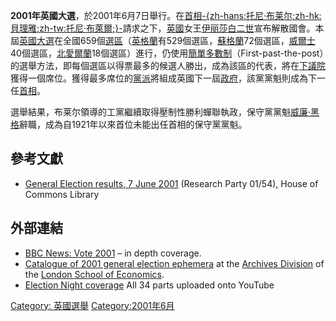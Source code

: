 {{unreferenced|time=2013-04-19T08:38:14+00:00}}
{{NoteTA
|G1=PoliticiansUK
|G2=UK Places
}}
{{Infobox Election
|election_name   = <small>2001年英國大選</small>
|country         = United Kingdom
| type = 國會
| ongoing = no<!-- Please don't change this -->
| previous_election = 1997年英國大選
| previous_year = 1997年
| previous_mps =1997年英國大選當選下議員名單
| next_election = 2005年英國大選
| next_year = 2005年
| next_mps = 2005年英國大選當選下議員名單
| seats_for_election = [[英國下議院|下議院]]全部659席議席 | 多數議席=330席 
| elected_mps        = 2001年英國大選當選下議員名單
| election_date = 2001年6月7日
| Turnout            = 61.4%

<!--      labour      -->
| image1 = [[File:Tony_Blair_in_2002.jpg|160x160px]]
| leader1 = [[布莱尔|布莱尔]]
| leader_since1 = 1994年7月21日
| party1 = 工黨 (英國)|工黨
| leaders_seat1 = [[塞奇菲爾德_(英國國會選區)|塞奇菲爾德 (英國國會選區)]]
| last_election1 = 418 席, 43.2%
| seats1 = '''413'''
| seat_change1    = {{decrease}}5
| popular_vote1 = '''10,724,953'''
| percentage1 = '''40.7%'''
| swing1          = {{decrease}}2.5%

<!--      Conservative     -->
| image2 = [[File:William_Hague_Foreign_Secretary_(2010).jpg|160x160px]]
| leader2 = [[威廉·黑格|威廉·黑格]]
| leader_since2 = 1997年6月19日
| party2 = 保守黨 (英國)|保守黨
| leaders_seat2 = [[里奇蒙_(約克郡)_(英國國會選區)|里奇蒙 (約克郡)]]
| last_election2 = 165席, 30.7%
| seats2 = 166
| seat_change2    = {{increase}}1
| popular_vote2 = 8,357,615
| percentage2 = 31.7%
| swing2          = {{increase}}1.0%

<!--      Liberal Democrats      -->
| image3 = [[File:Charles_Kennedy_MP_(cropped).jpg|160x160px]]
| leader3 = [[查尔斯·肯尼迪|查尔斯·肯尼迪]]
| leader_since3 = 1999年8月9日
| party3 =自由民主黨 (英國)|自民黨
| leaders_seat3 = 羅斯、斯凱和洛哈伯 (英國國會選區)
| last_election3 = 46 席, 16.8%
| seats3 = 52
| seat_change3    = {{increase}}6
| popular_vote3 = 4,814,321
| percentage3 = 18.3%
| swing3          = {{increase}}1.5%
| map_image          =UK General Election, 2001.svg
| map_size           = 250px
| map_caption        = 各顏色代表獲勝的黨派（其中藍色代表[[保守黨_(英國)|保守黨]]，紅色代表[[工党_(英国)|工黨]]，暗黃色代表[[自由民主党_(英国)|自由民主黨]]）。<br />
''^ 圖表並不包括議長''
| title = 首相
| posttitle = 繼任首相
| before_election = [[布莱尔|布莱尔]]
| before_party = 工黨 (英國)|工黨
| after_election = [[布莱尔|布莱尔]]
| after_party = 工黨 (英國)|工黨
}}
{{PoliticsUK}}

'''2001年英國大選'''，於2001年6月7日舉行。在[[英国首相|首相]][[托尼·布莱尔|-{zh-hans:托尼·布莱尔;zh-hk:貝理雅;zh-tw:托尼·布萊爾;}-]]請求之下，[[英国|英國]]女王[[伊丽莎白二世|伊丽莎白二世]]宣布解散國會。本屆[[英国大选|英國大選]]在全國659個[[選區|選區]]（[[英格蘭|英格蘭]]有529個選區，[[苏格兰|蘇格蘭]]72個選區，[[威爾士|威爾士]]40個選區，[[北爱尔兰|北愛爾蘭]]18個選區）進行，仍使用[[簡單多數制|簡單多數制]]（First-past-the-post）的選舉方法，即每個選區以得票最多的候選人勝出，成為該區的代表，將在[[英国下议院|下議院]]獲得一個席位。獲得最多席位的[[黨派|黨派]]將組成英國下一屆[[英国政府|政府]]，該黨黨魁則成為下一任[[英国首相|首相]]。

選舉結果，布莱尔領導的工黨繼續取得壓制性勝利蟬聯執政，保守黨黨魁[[威廉·黑格|威廉·黑格]]辭職，成為自1921年以來首位未能出任首相的保守黨黨魁。

== 參考文獻 ==
*[https://web.archive.org/web/20090325144621/http://www.parliament.uk/commons/lib/research/rp2001/rp01-054.pdf General Election results, 7 June 2001] (Research Party 01/54), House of Commons Library

== 外部連結 ==
*[http://news.bbc.co.uk/vote2001/ BBC News: Vote 2001]{{Wayback|url=http://news.bbc.co.uk/vote2001/ |date=20091009061211 }} – in depth coverage.
* [http://archives.lse.ac.uk/TreeBrowse.aspx?src=CalmView.Catalog&field=RefNo&key=GENERAL%20ELECTION%202001 Catalogue of 2001 general election ephemera] {{Wayback|url=http://archives.lse.ac.uk/TreeBrowse.aspx?src=CalmView.Catalog&field=RefNo&key=GENERAL%20ELECTION%202001 |date=20200930025128 }} at the [https://web.archive.org/web/20070618035533/http://www.lse.ac.uk/library/archive/Default.htm Archives Division] of the [[London_School_of_Economics|London School of Economics]].
*[http://www.youtube.com/watch?v=6weF6Q37F2w&feature=mfu_in_order&playnext=1&videos=UsHbCo8smUk%7C/BBC Election Night coverage]{{Wayback|url=http://www.youtube.com/watch?v=6weF6Q37F2w&feature=mfu_in_order&playnext=1&videos=UsHbCo8smUk%7C%2FBBC |date=20160417110743 }} All 34 parts uploaded onto YouTube

{{英国选举}}

[[Category:_英國選舉|Category: 英國選舉]]
[[Category:2001年6月|Category:2001年6月]]
